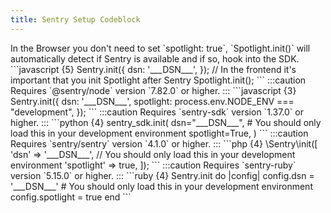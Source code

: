 ```yaml
---
title: Sentry Setup Codeblock
---
```



<Tabs>
  <TabItem label="JavaScript (Browser)">
  In the Browser you don't need to set `spotlight: true`, `Spotlight.init()` will automatically detect if Sentry is available and if so, hook into the SDK.
  ```javascript {5}
    Sentry.init({
      dsn: '___DSN___',
    });
    // In the frontend it's important that you init Spotlight after Sentry
    Spotlight.init();
  ```
  </TabItem>
  <TabItem label="Node">
  :::caution
  Requires `@sentry/node` version `7.82.0` or higher.
  :::
  ```javascript {3}
    Sentry.init({
        dsn: '___DSN___',
        spotlight: process.env.NODE_ENV === "development",
    });
  ```
  </TabItem>
  <TabItem label="Python">
  :::caution
  Requires `sentry-sdk` version `1.37.0` or higher.
  :::
  ```python {4}
    sentry_sdk.init(
        dsn="___DSN___",
        # You should only load this in your development environment
        spotlight=True,
    )
  ```
  </TabItem>
  <TabItem label="PHP">
  :::caution
  Requires `sentry/sentry` version `4.1.0` or higher.
  :::
  ```php {4}
    \Sentry\init([
        'dsn' => '___DSN___',
        // You should only load this in your development environment
        'spotlight' => true,
    ]);
  ```
  </TabItem>
  <TabItem label="Ruby">
  :::caution
  Requires `sentry-ruby` version `5.15.0` or higher.
  :::
  ```ruby {4}
    Sentry.init do |config|
        config.dsn = '___DSN___'
        # You should only load this in your development environment
        config.spotlight = true
    end
  ```
  </TabItem>
</Tabs>
